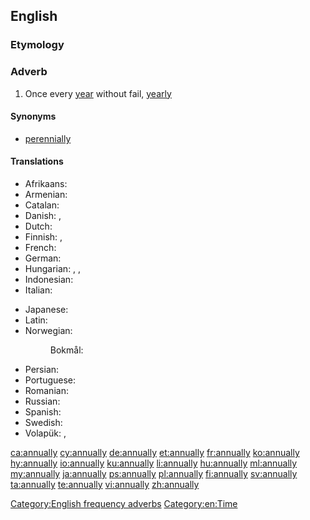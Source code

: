 ==English==

===Etymology===
{{suffix|annual|ly|lang=en}}

===Adverb===
{{en-adv|-}}

# Once every [[year]] without fail, [[yearly]]

====Synonyms====
* [[perennially]]

====Translations====
{{trans-top|once every year}}
* Afrikaans: {{t|af|jaarliks}}
* Armenian: {{t|hy|տարեկան|tr=tarekan}}
* Catalan: {{t+|ca|anualment}}
* Danish: {{t+|da|årlig}}, {{t|da|årligt}}
* Dutch: {{t+|nl|jaarlijks}}
* Finnish: {{t|fi|vuosittain}}, {{t|fi|jokavuotisesti}}
* French: {{t+|fr|annuellement}}
* German: {{t+|de|jährlich}}
* Hungarian: {{t|hu|évenként}}, {{t+|hu|évente}}, {{t|hu|minden évben}}
* Indonesian: {{t+|id|tahun|alt=tahunan}}
* Italian: {{t+|it|annualmente}}
{{trans-mid}}
* Japanese: {{t|ja|毎年|tr=maitoshi}}
* Latin: {{t|la|anniversarie}}
* Norwegian:
*: Bokmål: {{t|nb|årlig}}
* Persian: {{t+|fa|سالانه|sc=fa-Arab}}
* Portuguese: {{t|pt|anualmente}}
* Romanian: {{t|ro|în mod anual}}
* Russian: {{t+|ru|ежегодно|tr=ježegódno}}
* Spanish: {{t+|es|anualmente}}
* Swedish: {{t+|sv|årligen}}
* Volapük: {{t+|vo|alyelo}}, {{t|vo|alyeliko}}
{{trans-bottom}}

[[Category:English frequency adverbs]]
[[Category:en:Time]]

[[ca:annually]]
[[cy:annually]]
[[de:annually]]
[[et:annually]]
[[fr:annually]]
[[ko:annually]]
[[hy:annually]]
[[io:annually]]
[[ku:annually]]
[[li:annually]]
[[hu:annually]]
[[ml:annually]]
[[my:annually]]
[[ja:annually]]
[[ps:annually]]
[[pl:annually]]
[[fi:annually]]
[[sv:annually]]
[[ta:annually]]
[[te:annually]]
[[vi:annually]]
[[zh:annually]]
